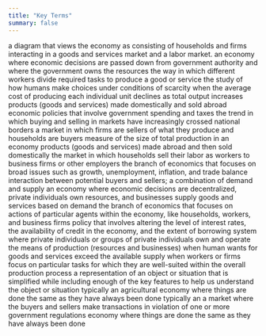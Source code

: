 ```yaml
---
title: "Key Terms"
summary: false
---
```


<Keyterm label="circular flow diagram">
  a diagram that views the economy as consisting of households and firms
  interacting in a goods and services market and a labor market.
</Keyterm>

<Keyterm label="command economy">
  an economy where economic decisions are passed down from government authority
  and where the government owns the resources
</Keyterm>

<Keyterm label="division of labor">
  the way in which different workers divide required tasks to produce a good or
  service
</Keyterm>

<Keyterm label="economics">
  the study of how humans make choices under conditions of scarcity
</Keyterm>

<Keyterm label="economies of scale">
  when the average cost of producing each individual unit declines as total
  output increases
</Keyterm>

<Keyterm label="exports">
  products (goods and services) made domestically and sold abroad
</Keyterm>

<Keyterm label="fiscal policy">
  economic policies that involve government spending and taxes
</Keyterm>

<Keyterm label="globalization">
  the trend in which buying and selling in markets have increasingly crossed
  national borders
</Keyterm>

<Keyterm label="goods and services market">
  a market in which firms are sellers of what they produce and households are
  buyers
</Keyterm>

<Keyterm label="gross domestic product (GDP) ">
  measure of the size of total production in an economy
</Keyterm>

<Keyterm label="imports">
  products (goods and services) made abroad and then sold domestically
</Keyterm>

<Keyterm label="labor market">
  the market in which households sell their labor as workers to business firms
  or other employers
</Keyterm>

<Keyterm label="macroeconomics">
  the branch of economics that focuses on broad issues such as growth,
  unemployment, inflation, and trade balance
</Keyterm>

<Keyterm label="market">
  interaction between potential buyers and sellers; a combination of demand and
  supply
</Keyterm>

<Keyterm label="market economy">
  an economy where economic decisions are decentralized, private individuals own
  resources, and businesses supply goods and services based on demand
</Keyterm>

<Keyterm label="microeconomics">
  the branch of economics that focuses on actions of particular agents within
  the economy, like households, workers, and business firms
</Keyterm>

<Keyterm label="monetary policy">
  policy that involves altering the level of interest rates, the availability of
  credit in the economy, and the extent of borrowing
</Keyterm>

<Keyterm label="private enterprise">
  system where private individuals or groups of private individuals own and
  operate the means of production (resources and businesses)
</Keyterm>

<Keyterm label="scarcity">
  when human wants for goods and services exceed the available supply
</Keyterm>

<Keyterm label="specialization">
  when workers or firms focus on particular tasks for which they are well-suited
  within the overall production process
</Keyterm>

<Keyterm label="theory">
  a representation of an object or situation that is simplified while including
  enough of the key features to help us understand the object or situation
</Keyterm>

<Keyterm label="traditional economy">
  typically an agricultural economy where things are done the same as they have
  always been done
</Keyterm>

<Keyterm label="underground economy">
  typically an a market where the buyers and sellers make transactions in
  violation of one or more government regulations economy where things are done
  the same as they have always been done
</Keyterm>

